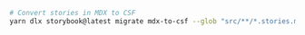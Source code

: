 ```sh
# Convert stories in MDX to CSF
yarn dlx storybook@latest migrate mdx-to-csf --glob "src/**/*.stories.mdx"
```
